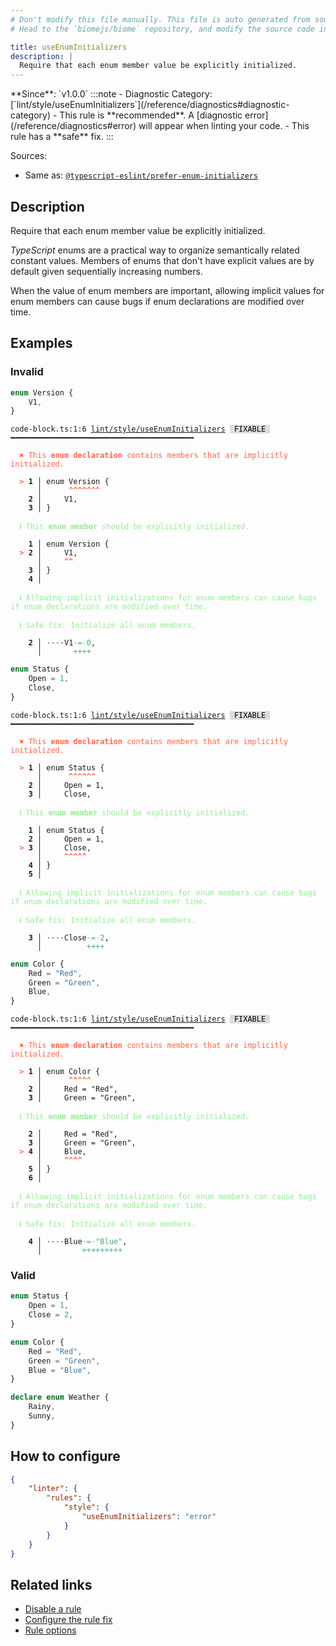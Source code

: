 ```yaml
---
# Don't modify this file manually. This file is auto generated from source, and you will lose your changes next time the website is built.
# Head to the `biomejs/biome` repository, and modify the source code in there.

title: useEnumInitializers
description: |
  Require that each enum member value be explicitly initialized.
---
```


<Tabs>
<TabItem label="TypeScript and TSX" icon="seti:typescript">
**Since**: `v1.0.0`
:::note
- Diagnostic Category: [`lint/style/useEnumInitializers`](/reference/diagnostics#diagnostic-category)
- This rule is **recommended**. A [diagnostic error](/reference/diagnostics#error) will appear when linting your code.
- This rule has a **safe** fix.
:::

Sources: 
- Same as: <a href="https://typescript-eslint.io/rules/prefer-enum-initializers" target="_blank"><code>@typescript-eslint/prefer-enum-initializers</code></a>

## Description
Require that each enum member value be explicitly initialized.

_TypeScript_ enums are a practical way to organize semantically related constant values.
Members of enums that don't have explicit values are by default given sequentially increasing numbers.

When the value of enum members are important,
allowing implicit values for enum members can cause bugs if enum declarations are modified over time.

## Examples

### Invalid

```ts
enum Version {
    V1,
}
```

<pre class="language-text"><code class="language-text">code-block.ts:1:6 <a href="https://biomejs.dev/linter/rules/use-enum-initializers">lint/style/useEnumInitializers</a> <span style="color: #000; background-color: #ddd;"> FIXABLE </span> ━━━━━━━━━━━━━━━━━━━━━━━━━━━━━━━━━━━━━━━━━<br /><br />  <strong><span style="color: Tomato;">✖</span></strong> <span style="color: Tomato;">This </span><span style="color: Tomato;"><strong>enum declaration</strong></span><span style="color: Tomato;"> contains members that are implicitly initialized.</span><br />  <br />  <strong><span style="color: Tomato;">&gt;</span></strong> <strong>1 │ </strong>enum Version &#123;<br />   <strong>   │ </strong>     <strong><span style="color: Tomato;">^</span></strong><strong><span style="color: Tomato;">^</span></strong><strong><span style="color: Tomato;">^</span></strong><strong><span style="color: Tomato;">^</span></strong><strong><span style="color: Tomato;">^</span></strong><strong><span style="color: Tomato;">^</span></strong><strong><span style="color: Tomato;">^</span></strong><br />    <strong>2 │ </strong>    V1,<br />    <strong>3 │ </strong>&#125;<br />  <br />  <strong><span style="color: lightgreen;">ℹ</span></strong> <span style="color: lightgreen;">This </span><span style="color: lightgreen;"><strong>enum member</strong></span><span style="color: lightgreen;"> should be explicitly initialized.</span><br />  <br />    <strong>1 │ </strong>enum Version &#123;<br />  <strong><span style="color: Tomato;">&gt;</span></strong> <strong>2 │ </strong>    V1,<br />   <strong>   │ </strong>    <strong><span style="color: Tomato;">^</span></strong><strong><span style="color: Tomato;">^</span></strong><br />    <strong>3 │ </strong>&#125;<br />    <strong>4 │ </strong><br />  <br />  <strong><span style="color: lightgreen;">ℹ</span></strong> <span style="color: lightgreen;">Allowing implicit initializations for enum members can cause bugs if enum declarations are modified over time.</span><br />  <br />  <strong><span style="color: lightgreen;">ℹ</span></strong> <span style="color: lightgreen;">Safe fix</span><span style="color: lightgreen;">: </span><span style="color: lightgreen;">Initialize all enum members.</span><br />  <br />  <strong>  2 │ </strong><span style="opacity: 0.8;">·</span><span style="opacity: 0.8;">·</span><span style="opacity: 0.8;">·</span><span style="opacity: 0.8;">·</span>V1<span style="opacity: 0.8;"><span style="color: MediumSeaGreen;">·</span></span><span style="color: MediumSeaGreen;">=</span><span style="opacity: 0.8;"><span style="color: MediumSeaGreen;">·</span></span><span style="color: MediumSeaGreen;">0</span>,<br />  <strong>    │ </strong>      <span style="color: MediumSeaGreen;">+</span><span style="color: MediumSeaGreen;">+</span><span style="color: MediumSeaGreen;">+</span><span style="color: MediumSeaGreen;">+</span> <br /></code></pre>

```ts
enum Status {
    Open = 1,
    Close,
}
```

<pre class="language-text"><code class="language-text">code-block.ts:1:6 <a href="https://biomejs.dev/linter/rules/use-enum-initializers">lint/style/useEnumInitializers</a> <span style="color: #000; background-color: #ddd;"> FIXABLE </span> ━━━━━━━━━━━━━━━━━━━━━━━━━━━━━━━━━━━━━━━━━<br /><br />  <strong><span style="color: Tomato;">✖</span></strong> <span style="color: Tomato;">This </span><span style="color: Tomato;"><strong>enum declaration</strong></span><span style="color: Tomato;"> contains members that are implicitly initialized.</span><br />  <br />  <strong><span style="color: Tomato;">&gt;</span></strong> <strong>1 │ </strong>enum Status &#123;<br />   <strong>   │ </strong>     <strong><span style="color: Tomato;">^</span></strong><strong><span style="color: Tomato;">^</span></strong><strong><span style="color: Tomato;">^</span></strong><strong><span style="color: Tomato;">^</span></strong><strong><span style="color: Tomato;">^</span></strong><strong><span style="color: Tomato;">^</span></strong><br />    <strong>2 │ </strong>    Open = 1,<br />    <strong>3 │ </strong>    Close,<br />  <br />  <strong><span style="color: lightgreen;">ℹ</span></strong> <span style="color: lightgreen;">This </span><span style="color: lightgreen;"><strong>enum member</strong></span><span style="color: lightgreen;"> should be explicitly initialized.</span><br />  <br />    <strong>1 │ </strong>enum Status &#123;<br />    <strong>2 │ </strong>    Open = 1,<br />  <strong><span style="color: Tomato;">&gt;</span></strong> <strong>3 │ </strong>    Close,<br />   <strong>   │ </strong>    <strong><span style="color: Tomato;">^</span></strong><strong><span style="color: Tomato;">^</span></strong><strong><span style="color: Tomato;">^</span></strong><strong><span style="color: Tomato;">^</span></strong><strong><span style="color: Tomato;">^</span></strong><br />    <strong>4 │ </strong>&#125;<br />    <strong>5 │ </strong><br />  <br />  <strong><span style="color: lightgreen;">ℹ</span></strong> <span style="color: lightgreen;">Allowing implicit initializations for enum members can cause bugs if enum declarations are modified over time.</span><br />  <br />  <strong><span style="color: lightgreen;">ℹ</span></strong> <span style="color: lightgreen;">Safe fix</span><span style="color: lightgreen;">: </span><span style="color: lightgreen;">Initialize all enum members.</span><br />  <br />  <strong>  3 │ </strong><span style="opacity: 0.8;">·</span><span style="opacity: 0.8;">·</span><span style="opacity: 0.8;">·</span><span style="opacity: 0.8;">·</span>Close<span style="opacity: 0.8;"><span style="color: MediumSeaGreen;">·</span></span><span style="color: MediumSeaGreen;">=</span><span style="opacity: 0.8;"><span style="color: MediumSeaGreen;">·</span></span><span style="color: MediumSeaGreen;">2</span>,<br />  <strong>    │ </strong>         <span style="color: MediumSeaGreen;">+</span><span style="color: MediumSeaGreen;">+</span><span style="color: MediumSeaGreen;">+</span><span style="color: MediumSeaGreen;">+</span> <br /></code></pre>

```ts
enum Color {
    Red = "Red",
    Green = "Green",
    Blue,
}
```

<pre class="language-text"><code class="language-text">code-block.ts:1:6 <a href="https://biomejs.dev/linter/rules/use-enum-initializers">lint/style/useEnumInitializers</a> <span style="color: #000; background-color: #ddd;"> FIXABLE </span> ━━━━━━━━━━━━━━━━━━━━━━━━━━━━━━━━━━━━━━━━━<br /><br />  <strong><span style="color: Tomato;">✖</span></strong> <span style="color: Tomato;">This </span><span style="color: Tomato;"><strong>enum declaration</strong></span><span style="color: Tomato;"> contains members that are implicitly initialized.</span><br />  <br />  <strong><span style="color: Tomato;">&gt;</span></strong> <strong>1 │ </strong>enum Color &#123;<br />   <strong>   │ </strong>     <strong><span style="color: Tomato;">^</span></strong><strong><span style="color: Tomato;">^</span></strong><strong><span style="color: Tomato;">^</span></strong><strong><span style="color: Tomato;">^</span></strong><strong><span style="color: Tomato;">^</span></strong><br />    <strong>2 │ </strong>    Red = &quot;Red&quot;,<br />    <strong>3 │ </strong>    Green = &quot;Green&quot;,<br />  <br />  <strong><span style="color: lightgreen;">ℹ</span></strong> <span style="color: lightgreen;">This </span><span style="color: lightgreen;"><strong>enum member</strong></span><span style="color: lightgreen;"> should be explicitly initialized.</span><br />  <br />    <strong>2 │ </strong>    Red = &quot;Red&quot;,<br />    <strong>3 │ </strong>    Green = &quot;Green&quot;,<br />  <strong><span style="color: Tomato;">&gt;</span></strong> <strong>4 │ </strong>    Blue,<br />   <strong>   │ </strong>    <strong><span style="color: Tomato;">^</span></strong><strong><span style="color: Tomato;">^</span></strong><strong><span style="color: Tomato;">^</span></strong><strong><span style="color: Tomato;">^</span></strong><br />    <strong>5 │ </strong>&#125;<br />    <strong>6 │ </strong><br />  <br />  <strong><span style="color: lightgreen;">ℹ</span></strong> <span style="color: lightgreen;">Allowing implicit initializations for enum members can cause bugs if enum declarations are modified over time.</span><br />  <br />  <strong><span style="color: lightgreen;">ℹ</span></strong> <span style="color: lightgreen;">Safe fix</span><span style="color: lightgreen;">: </span><span style="color: lightgreen;">Initialize all enum members.</span><br />  <br />  <strong>  4 │ </strong><span style="opacity: 0.8;">·</span><span style="opacity: 0.8;">·</span><span style="opacity: 0.8;">·</span><span style="opacity: 0.8;">·</span>Blue<span style="opacity: 0.8;"><span style="color: MediumSeaGreen;">·</span></span><span style="color: MediumSeaGreen;">=</span><span style="opacity: 0.8;"><span style="color: MediumSeaGreen;">·</span></span><span style="color: MediumSeaGreen;">&quot;</span><span style="color: MediumSeaGreen;">B</span><span style="color: MediumSeaGreen;">l</span><span style="color: MediumSeaGreen;">u</span><span style="color: MediumSeaGreen;">e</span><span style="color: MediumSeaGreen;">&quot;</span>,<br />  <strong>    │ </strong>        <span style="color: MediumSeaGreen;">+</span><span style="color: MediumSeaGreen;">+</span><span style="color: MediumSeaGreen;">+</span><span style="color: MediumSeaGreen;">+</span><span style="color: MediumSeaGreen;">+</span><span style="color: MediumSeaGreen;">+</span><span style="color: MediumSeaGreen;">+</span><span style="color: MediumSeaGreen;">+</span><span style="color: MediumSeaGreen;">+</span> <br /></code></pre>

### Valid

```ts
enum Status {
    Open = 1,
    Close = 2,
}
```

```ts
enum Color {
    Red = "Red",
    Green = "Green",
    Blue = "Blue",
}
```

```ts
declare enum Weather {
    Rainy,
    Sunny,
}
```

## How to configure
```json title="biome.json"
{
	"linter": {
		"rules": {
			"style": {
				"useEnumInitializers": "error"
			}
		}
	}
}

```
## Related links

- [Disable a rule](/linter/#disable-a-lint-rule)
- [Configure the rule fix](/linter#configure-the-rule-fix)
- [Rule options](/linter/#rule-options)

</TabItem>
</Tabs>

